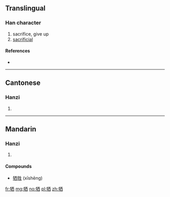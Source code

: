 {{also|犧}}
==Translingual==

===Han character===
{{Han char|rn=93|rad=牛|as=06|sn=10|four=|canj=竹手一金田 (HQMCW)}}

# sacrifice, give up
# [[sacrificial]]

====References====
* {{Han ref|kx=0700.221|hdz=31809.020|uh=727A|ud=29306}}

----

==Cantonese==

===Hanzi===
{{yue-hanzi|jyut=|y=hei1|tra=犧}}

# {{defn|lang=yue|sort=牛06}}

----

==Mandarin==

===Hanzi===
{{cmn-hanzi|tra=犧|pin=[[xī]] ([[xi1]])|wg=hsi<sup>1</sup>}}

# {{defn|lang=cmn|sort=牛06}}

====Compounds====
* [[牺牲]] (xīshēng)

[[fr:牺]]
[[mg:牺]]
[[no:牺]]
[[pl:牺]]
[[zh:牺]]